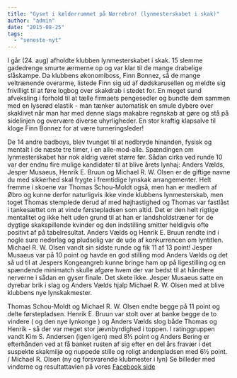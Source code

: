 ```yaml
---
title: "Gyset i kælderrummet på Nørrebro! (lynmesterskabet i skak)"
author: "admin"
date: "2015-08-25"
tags: 
  - "seneste-nyt"
---
```


I går (24. aug) afholdte klubben lynmesterskabet i skak. 15 slemme gadedrenge smurte ærmerne op og var klar til de mange drabelige slåskampe. Da klubbens økonomiboss, Finn Bonnez, så de mange veltrænende overarme, listede Finn sig ud af dødskarusellen og meldte sig frivilligt til at føre logbog over skakdrab i stedet for. En meget sund afveksling i forhold til at tælle firmaets pengesedler og bundte dem sammen med en lyserød elastik - man tænker automatisk en smule dybere over skaklivet når man har med denne slags makabre regnskab at gøre og stå på sidelinjen og overvære diverse uhyrligheder. En stor kraftig klapsalve til kloge Finn Bonnez for at være turneringsleder!

De 14 andre badboys, blev tvunget til at nedbryde hinanden, fysisk og mentalt i de næste tre timer, i en alle-mod-alle. Spændingen om lynmesterskabet har nok aldrig været større før. Sådan cirka ved runde 10 var der endnu fire mulige kandidater til at blive årets lynhaj: Anders Vælds, Jesper Musaeus, Henrik E. Bruun og Michael R. W. Olsen er de giftige navne du med sikkerhed skal frygte i fremtidige lynskak arrangementer. Helt fremme i skoene var Thomas Schou-Moldt også, men han er medlem af Øbro og kunne derfor naturligvis ikke vinde klubbens lynmesterskab, men toget Thomas stemplede derud af med højhastighed og Thomas var fastlåst i tankesættet om at vinde førstepladsen som altid. Det er den helt rigtige mentalitet og ikke helt uden grund til at han er landsholdstræner for de dygtige skakspillende kvinder og den indstilling smitter heldigvis ofte positivt af på tabelresultat. Anders Vælds og Henrik E. Bruun rendte ind i nogle sure nederlag og pludselig var de ude af konkurrencen om lyntitlen. Michael R. W. Olsen vandt sin sidste runde og fik 11 af 13 point! Jesper Musaeus var på 10 point og havde en god stilling mod Anders Vælds og det så ud til at Jespers Kongeangreb kunne bringe ham op på ligestilling og en spændende minimatch skulle afgøre hvem der var bedst til at håndtere nerverne i sådan en gyser finale. Det skete ikke. Jesper Musaeus satte en dyrebar brik i slag og Anders Vælds hjalp Michael R. W. Olsen med at blive klubbens nye lynskakmester.

Thomas Schou-Moldt og Michael R. W. Olsen endte begge på 11 point og delte førstepladsen. Henrik E. Bruun var stolt over at banke begge de to vindere ( og den nye lynkonge ) og Anders Vælds slog både Thomas og Henrik - så der var meget stor jævnbyrdighed i toppen. I ratinggruppen vandt Kim S. Andersen (igen igen) med 8½ point og Anders Bering er efterhånden ved at få banket rusten af sig efter en del års fravær i det suspekte skakmiljø og nuppede stille og roligt andenpladsen med 6½ point. / Michael R. Olsen (ny og forsvarende klubmester i lyn) Se billeder med vinderne og resultattavlen på vores [Facebook side](https://www.facebook.com/NorrebroSkakklub/posts/1178069918885648)
